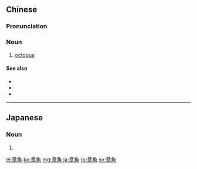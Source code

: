 {{also|章鱼}}
==Chinese==
{{zh-forms|s=章鱼}}
{{wikipedia|lang=zh}}

===Pronunciation===
{{zh-pron
|m=zhāngyú
|c=zoeng1 jyu4,zoeng1 jyu4-2
|mn=chiuⁿ-hî/chiuⁿ-hû
|cat=n
}}

===Noun===
{{zh-noun}}

# [[octopus]]

====See also====
* {{zh-l|花枝}}
* {{zh-l|烏賊}}
* {{zh-l|魷魚}}

{{zh-cat|Octopuses}}

----

==Japanese==
{{ja-kanjitab|yomi=irr|sort=たこ}}

===Noun===
{{ja-noun|たこ|タコ}}

# {{alternative spelling of|蛸|lang=ja}}

[[el:章魚]]
[[ko:章魚]]
[[mg:章魚]]
[[ja:章魚]]
[[ro:章魚]]
[[sv:章魚]]